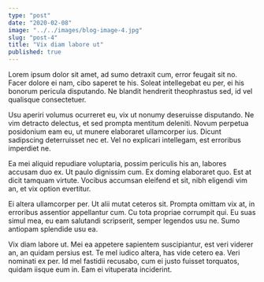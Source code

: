 ```yaml
---
type: "post"
date: "2020-02-08"
image: "../../images/blog-image-4.jpg"
slug: "post-4"
title: "Vix diam labore ut"
published: true
---
```


Lorem ipsum dolor sit amet, ad sumo detraxit cum, error feugait sit no. Facer dolore ei nam, cibo saperet te his. Soleat intellegebat eu per, ei his bonorum pericula disputando. Ne blandit hendrerit theophrastus sed, id vel qualisque consectetuer.

Usu aperiri volumus ocurreret eu, vix ut nonumy deseruisse disputando. Ne vim detracto delectus, et sed prompta mentitum deleniti. Novum perpetua posidonium eam eu, ut munere elaboraret ullamcorper ius. Dicunt sadipscing deterruisset nec et. Vel no explicari intellegam, est erroribus imperdiet ne.

Ea mei aliquid repudiare voluptaria, possim periculis his an, labores accusam duo ex. Ut paulo dignissim cum. Ex doming elaboraret quo. Est at dicit tamquam virtute. Vocibus accumsan eleifend et sit, nibh eligendi vim an, et vix option evertitur.

Ei altera ullamcorper per. Ut alii mutat ceteros sit. Prompta omittam vix at, in erroribus assentior appellantur cum. Cu tota propriae corrumpit qui. Eu suas simul mea, eu eam salutandi scripserit, semper legendos usu ne. Sumo antiopam splendide usu ea.

Vix diam labore ut. Mei ea appetere sapientem suscipiantur, est veri viderer an, an quidam persius est. Te mel iudico altera, has vide cetero ea. Veri nominati ex per. Id mel fastidii recusabo, cum ei justo fuisset torquatos, quidam iisque eum in. Eam ei vituperata inciderint.
